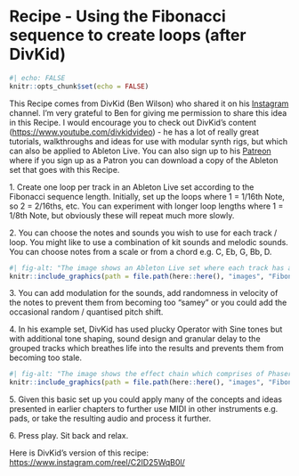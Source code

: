 # Recipe - Using the Fibonacci sequence to create loops (after DivKid) {#Chapter-022-Recipe-Fibonacci_loops}

```r
#| echo: FALSE
knitr::opts_chunk$set(echo = FALSE)
```
  
This Recipe comes from DivKid (Ben Wilson) who shared it on his
[Instagram](https://www.instagram.com/divkidvideo) channel. I'm very grateful to
Ben for giving me permission to share this idea in this Recipe. I would
encourage you to check out DivKid's content
(<https://www.youtube.com/divkidvideo>) - he has a lot of really great
tutorials, walkthroughs and ideas for use with modular synth rigs, but which can
also be applied to Ableton Live. You can also sign up to his
[Patreon](https://www.patreon.com/DivKid) where if you sign up as a Patron you
can download a copy of the Ableton set that goes with this Recipe.

1\. Create one loop per track in an Ableton Live set according to the Fibonacci
sequence length. Initially, set up the loops where 1 = 1/16th Note, so 2 =
2/16ths, etc. You can experiment with longer loop lengths where 1 = 1/8th Note,
but obviously these will repeat much more slowly.

2\. You can choose the notes and sounds you wish to use for each track / loop.
You might like to use a combination of kit sounds and melodic sounds. You can
choose notes from a scale or from a chord e.g. C, Eb, G, Bb, D.

```r
#| fig-alt: "The image shows an Ableton Live set where each track has a single MIDI note clip, but each clip has lengths defined by the Fibonacci Series."
knitr::include_graphics(path = file.path(here::here(), "images", "Fibonacci_Polymeters.png"))
```

3\. You can add modulation for the sounds, add randomness in velocity of the
notes to prevent them from becoming too "samey" or you could add the occasional
random / quantised pitch shift.

4\. In his example set, DivKid has used plucky Operator with Sine tones but with
additional tone shaping, sound design and granular delay to the grouped tracks which breathes
life into the results and prevents them from becoming too stale.

```r
#| fig-alt: "The image shows the effect chain which comprises of Phaser, Saturator, Shifter, Corpus, Grain Delay, Erosion and Multiband compressor in OTT preset."
knitr::include_graphics(path = file.path(here::here(), "images", "Fibonacci_FX.png"))
```

5\. Given this basic set up you could apply many of the concepts and ideas
presented in earlier chapters to further use MIDI in other instruments e.g.
pads, or take the resulting audio and process it further.

6\. Press play. Sit back and relax.

Here is DivKid's version of this recipe: <https://www.instagram.com/reel/C2ID25WqB0l/>
